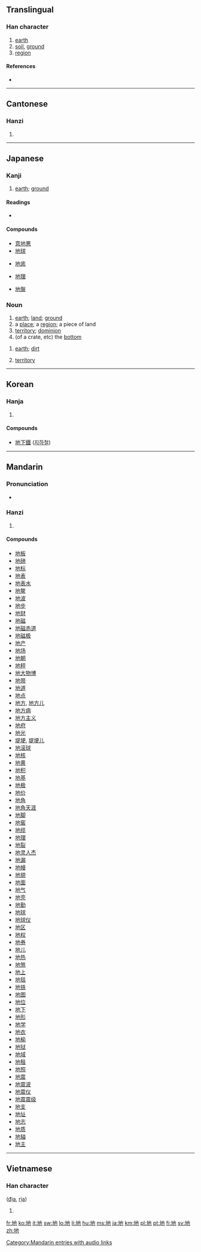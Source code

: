 ==Translingual==
{{stroke order|type=animate}}

===Han character===
{{Han char|rn=32|rad=土|as=03|sn=6|four=4411<sub>2</sub>|canj=土心木 (GPD)}}

# [[earth]]
# [[soil]], [[ground]]
# [[region]]

====References====
* {{Han ref|kx=0224.060|dkj=04890|dj=0456.080|hdz=10420.120|uh=5730|ud=22320|bh=A661|bd=42593}}

----

==Cantonese==

===Hanzi===
{{yue-hanzi|jyut=|y=dei6}}

# {{defn|Cantonese|sort=土03}}

----

==Japanese==

===Kanji===
{{ja-kanji|grade=2|rs=土03}}

# [[earth]]; [[ground]]

====Readings====
* {{ja-readings|on=[[ち]] (chi), [[じ]] (ji)|kun=[[つち]] (tsuchi)}}

====Compounds====
{{top4}}
* [[意地悪]]
* [[地球]]
{{mid4}}
* [[地底]]
{{mid4}}
* [[地理]]
{{mid4}}
* [[地盤]]
{{bottom}}

===Noun===
{{ja-noun|k|hira=ち|rom=chi}}

# [[earth]]; [[land]]; [[ground]]
# a [[place]]; a [[region]]; a piece of land
# [[territory]]; [[dominion]]
# (of a crate, etc) the [[bottom]]

{{ja-noun|k|hira=じ|rom=ji|hhira=ぢ}}

# [[earth]]; [[dirt]]
# {{game of go|lang=ja|skey=し'}} [[territory]]

----

==Korean==

===Hanja===
{{ko-hanja|hangeul=지|rv=ji|mr=chi|eumhun=땅|ehrv=ttang|ehmr=ttang|ehy=ttang}}

# {{defn|Korean|sort=土03}}

====Compounds====
* [[地下鐵]] ([[지하철]])

----

==Mandarin==

===Pronunciation===
* {{audio|zh-de.ogg|audio}}

===Hanzi===
{{cmn-hanzi|pin=[[dì]] ([[di4]]), [[de]] ([[de5]])|wg=ti<sup>4</sup>}}

# {{defn|Mandarin|sort=土03}}

====Compounds====
* [[地板]]
* [[地磅]]
* [[地标]]
* [[地表]]
* [[地表水]]
* [[地鳖]]
* [[地波]]
* [[地步]]
* [[地财]]
* [[地磁]]
* [[地磁赤道]]
* [[地磁极]]
* [[地产]]
* [[地场]]
* [[地朝]]
* [[地秤]]
* [[地大物博]]
* [[地带]]
* [[地道]]
* [[地点]]
* [[地方]], [[地方儿]]
* [[地方病]]
* [[地方主义]]
* [[地府]]
* [[地光]]
* [[堤埂]], [[堤埂儿]]
* [[地滚球]]
* [[地核]]
* [[地黄]]
* [[地积]]
* [[地基]]
* [[地极]]
* [[地价]]
* [[地角]]
* [[地角天涯]]
* [[地脚]]
* [[地窖]]
* [[地缆]]
* [[地理]]
* [[地裂]]
* [[地灵人杰]]
* [[地漏]]
* [[地幔]]
* [[地貌]]
* [[地面]]
* [[地气]]
* [[地壳]]
* [[地勤]]
* [[地球]]
* [[地球仪]]
* [[地区]]
* [[地权]]
* [[地券]]
* [[地儿]]
* [[地热]]
* [[地煞]]
* [[地上]]
* [[地毯]]
* [[地铁]]
* [[地图]]
* [[地位]]
* [[地下]]
* [[地形]]
* [[地学]]
* [[地衣]]
* [[地榆]]
* [[地狱]]
* [[地域]]
* [[地租]]
* [[地照]]
* [[地震]]
* [[地震波]]
* [[地震仪]]
* [[地震震级]]
* [[地支]]
* [[地址]]
* [[地志]]
* [[地质]]
* [[地轴]]
* [[地主]]

[[Category:Mandarin entries with audio links]]

----

==Vietnamese==

===Han character===
{{vi-hantu|rs=土03}} ([[địa]], [[rịa]])

# {{defn|Vietnamese}}

[[fr:地]]
[[ko:地]]
[[it:地]]
[[sw:地]]
[[lo:地]]
[[li:地]]
[[hu:地]]
[[ms:地]]
[[ja:地]]
[[km:地]]
[[pl:地]]
[[pt:地]]
[[fi:地]]
[[sv:地]]
[[zh:地]]